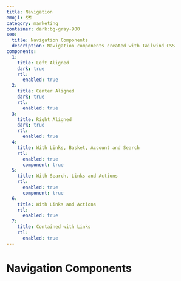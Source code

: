 ```yaml
---
title: Navigation
emoji: 🗺
category: marketing
container: dark:bg-gray-900
seo:
  title: Navigation Components
  description: Navigation components created with Tailwind CSS
components:
  1:
    title: Left Aligned
    dark: true
    rtl:
      enabled: true
  2:
    title: Center Aligned
    dark: true
    rtl:
      enabled: true
  3:
    title: Right Aligned
    dark: true
    rtl:
      enabled: true
  4:
    title: With Links, Basket, Account and Search
    rtl:
      enabled: true
      component: true
  5:
    title: With Search, Links and Actions
    rtl:
      enabled: true
      component: true
  6:
    title: With Links and Actions
    rtl:
      enabled: true
  7:
    title: Contained with Links
    rtl:
      enabled: true
---
```


# Navigation Components

<List
  componentsData={componentsArray}
  componentContainer={componentContainer}
/>
